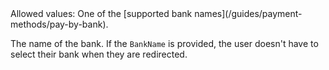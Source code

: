 <ResponseField name="BankName" type="string">
Allowed values: One of the [supported bank names](/guides/payment-methods/pay-by-bank).

The name of the bank. If the `BankName` is provided, the user doesn't have to select their bank when they are redirected.
</ResponseField>